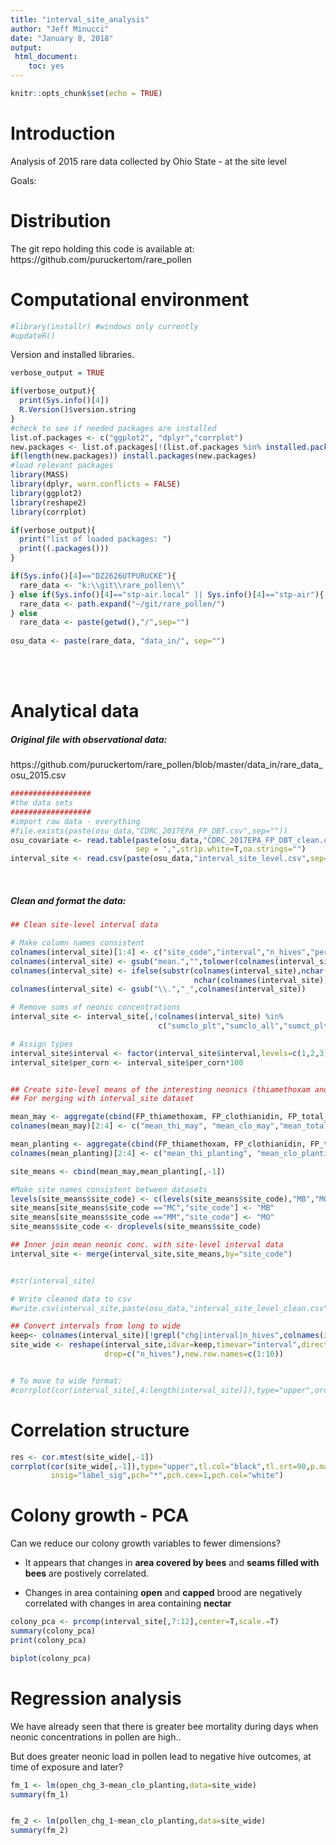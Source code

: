 ```yaml
---
title: "interval_site_analysis"
author: "Jeff Minucci"
date: "January 8, 2018"
output: 
 html_document:
    toc: yes
---
```


```r
knitr::opts_chunk$set(echo = TRUE)
```


Introduction
========================================================
Analysis of 2015 rare data collected by Ohio State - at the site level 

Goals:  

#
#
#

Distribution
========================================================
The git repo holding this code is available at:
https://github.com/puruckertom/rare_pollen  

Computational environment
========================================================

```r
#library(installr) #windows only currently
#updateR()
```
Version and installed libraries.
```r
verbose_output = TRUE

if(verbose_output){
  print(Sys.info()[4])
  R.Version()$version.string
}
#check to see if needed packages are installed
list.of.packages <- c("ggplot2", "dplyr","corrplot")
new.packages <- list.of.packages[!(list.of.packages %in% installed.packages()[,"Package"])]
if(length(new.packages)) install.packages(new.packages)
#load relevant packages
library(MASS)
library(dplyr, warn.conflicts = FALSE)
library(ggplot2)
library(reshape2)
library(corrplot)

if(verbose_output){
  print("list of loaded packages: ")
  print((.packages()))
}
```

```r
if(Sys.info()[4]=="DZ2626UTPURUCKE"){
  rare_data <- "k:\\git\\rare_pollen\\"
} else if(Sys.info()[4]=="stp-air.local" || Sys.info()[4]=="stp-air"){
  rare_data <- path.expand("~/git/rare_pollen/")
} else
  rare_data <- paste(getwd(),"/",sep="")
  
osu_data <- paste(rare_data, "data_in/", sep="")
```
<br><br>

Analytical data
========================================================
##### Original file with observational data: 
https://github.com/puruckertom/rare_pollen/blob/master/data_in/rare_data_osu_2015.csv

```r
##################
#the data sets
##################
#import raw data - everything
#file.exists(paste(osu_data,"CDRC_2017EPA_FP_DBT.csv",sep=""))
osu_covariate <- read.table(paste(osu_data,"CDRC_2017EPA_FP_DBT_clean.csv",sep=""), header = TRUE, 
                            sep = ",",strip.white=T,na.strings="")
interval_site <- read.csv(paste(osu_data,"interval_site_level.csv",sep=""),header=T, stringsAsFactors = T)

```

<br>

##### Clean and format the data:

```r

## Clean site-level interval data

# Make column names consistent
colnames(interval_site)[1:4] <- c("site_code","interval","n_hives","per_corn")
colnames(interval_site) <- gsub("mean.","",tolower(colnames(interval_site)))
colnames(interval_site) <- ifelse(substr(colnames(interval_site),nchar(colnames(interval_site)),
                                         nchar(colnames(interval_site))) == ".",substr(colnames(interval_site),1,nchar(colnames(interval_site))-1),colnames(interval_site))
colnames(interval_site) <- gsub("\\.","_",colnames(interval_site))

# Remove sums of neonic concentrations
interval_site <- interval_site[,!colnames(interval_site) %in% 
                                 c("sumclo_plt","sumclo_all","sumct_plt","sumct_all","sumneo_all")]

# Assign types
interval_site$interval <- factor(interval_site$interval,levels=c(1,2,3))
interval_site$per_corn <- interval_site$per_corn*100


## Create site-level means of the interesting neonics (thiamethoxam and clothianidin) over the planting period and all of May
## For merging with interval_site dataset

mean_may <- aggregate(cbind(FP_thiamethoxam, FP_clothianidin, FP_total_neonic)~site_code,data=osu_covariate,FUN=mean,na.rm=T)
colnames(mean_may)[2:4] <- c("mean_thi_may", "mean_clo_may","mean_total_may") 

mean_planting <- aggregate(cbind(FP_thiamethoxam, FP_clothianidin, FP_total_neonic)~site_code,data=subset(osu_covariate,planting=='yes'),FUN=mean,na.rm=T)
colnames(mean_planting)[2:4] <- c("mean_thi_planting", "mean_clo_planting","mean_total_planting") 

site_means <- cbind(mean_may,mean_planting[,-1])

#Make site names consistent between datasets
levels(site_means$site_code) <- c(levels(site_means$site_code),"MB","MO")
site_means[site_means$site_code =="MC","site_code"] <- "MB"
site_means[site_means$site_code =="MM","site_code"] <- "MO"
site_means$site_code <- droplevels(site_means$site_code)

## Inner join mean neonic conc. with site-level interval data
interval_site <- merge(interval_site,site_means,by="site_code")


#str(interval_site)

# Write cleaned data to csv
#write.csv(interval_site,paste(osu_data,"interval_site_level_clean.csv",sep=""))

## Convert intervals from long to wide
keep<- colnames(interval_site)[!grepl("chg|interval|n_hives",colnames(interval_site))]
site_wide <- reshape(interval_site,idvar=keep,timevar="interval",direction="wide",sep="_",
                     drop=c("n_hives"),new.row.names=c(1:10))


# To move to wide format:
#corrplot(cor(interval_site[,4:length(interval_site)]),type="upper",order="hclust",tl.col="black",tl.srt=45)

```


Correlation structure
=============================

```r

res <- cor.mtest(site_wide[,-1])
corrplot(cor(site_wide[,-1]),type="upper",tl.col="black",tl.srt=90,p.mat=res$p,
         insig="label_sig",pch="*",pch.cex=1,pch.col="white")


```

Colony growth - PCA
=============================
Can we reduce our colony growth variables to fewer dimensions?  

* It appears that changes in **area covered by bees** and **seams filled with bees** are postively correlated.  

* Changes in area containing **open** and **capped** brood are negatively correlated with changes in area containing **nectar** 

```r

colony_pca <- prcomp(interval_site[,7:12],center=T,scale.=T)
summary(colony_pca)
print(colony_pca)

biplot(colony_pca)

```


Regression analysis
=============================

We have already seen that there is greater bee mortality during days when neonic concentrations in pollen are high..

But does greater neonic load in pollen lead to negative hive outcomes, at time of exposure and later?

```r

fm_1 <- lm(open_chg_3~mean_clo_planting,data=site_wide)
summary(fm_1)


fm_2 <- lm(pollen_chg_1~mean_clo_planting,data=site_wide)
summary(fm_2)
```

